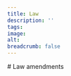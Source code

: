 ```yaml
---
title: Law
description: ''
tags:
image: 
alt: 
breadcrumb: false
---
```




<SitatHero 
    title='Law amendments'
    ingress='«… the law book that the honourable lord King Magnus, our father, produced, in some cases does not seem to provide the clear reasoning that people need, and there are more circumstances in the cases than one can expect such a small book to determine.»'  
    footer='A law amendment by Eirik Magnusson’s guardian council, 2 July 1280, states that:'
/>
<Spacer height={10}/>

<Container>
    # Law amendments
</Container>

<Container>
    <Spacer height={10}/>
    <SubTextsCards items={site.retterboeter} meta={meta} />
</Container>

